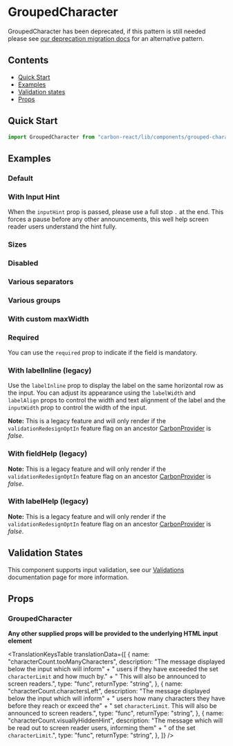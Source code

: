 

<Meta of={GroupedCharacterStories} />

# GroupedCharacter

<DeprecationWarning>
GroupedCharacter has been deprecated, if this pattern is still needed please see <a style={{color: "white"}} href="../?path=/docs/documentation-deprecation-migration--docs#grouped-character">our deprecation migration docs</a> for an alternative pattern.
</DeprecationWarning>

## Contents

- [Quick Start](#quick-start)
- [Examples](#examples)
- [Validation states](#validation-states)
- [Props](#props)

## Quick Start

```javascript
import GroupedCharacter from "carbon-react/lib/components/grouped-character";
```

## Examples

### Default

<Canvas of={GroupedCharacterStories.DefaultStory} />

### With Input Hint

When the `inputHint` prop is passed, please use a full stop `.` at the end. This forces a pause
before any other announcements, this well help screen reader users understand the hint fully.

<Canvas of={GroupedCharacterStories.InputHint} />

### Sizes

<Canvas of={GroupedCharacterStories.Sizes} />

### Disabled

<Canvas of={GroupedCharacterStories.Disabled} />

### Various separators

<Canvas of={GroupedCharacterStories.VariousSeparators} />

### Various groups

<Canvas of={GroupedCharacterStories.VariousGroups} />

### With custom maxWidth

<Canvas of={GroupedCharacterStories.WithCustomMaxWidth} />

### Required

You can use the `required` prop to indicate if the field is mandatory.

<Canvas of={GroupedCharacterStories.Required} />

### With labelInline (legacy)

Use the `labelInline` prop to display the label on the same horizontal row as the input. You can adjust its appearance using the `labelWidth` and
`labelAlign` props to control the width and text alignment of the label and the `inputWidth` prop to control the width of the input.

**Note:** This is a legacy feature and will only render if the `validationRedesignOptIn` feature flag on an ancestor [CarbonProvider](../?path=/docs/carbon-provider--docs) is *false*.

<Canvas of={GroupedCharacterStories.LabelInline} />

<Canvas of={GroupedCharacterStories.LabelAlign} />

### With fieldHelp (legacy)

**Note:** This is a legacy feature and will only render if the `validationRedesignOptIn` feature flag on an ancestor [CarbonProvider](../?path=/docs/carbon-provider--docs) is *false*.

<Canvas of={GroupedCharacterStories.FieldHelp} />

### With labelHelp (legacy)

**Note:** This is a legacy feature and will only render if the `validationRedesignOptIn` feature flag on an ancestor [CarbonProvider](../?path=/docs/carbon-provider--docs) is *false*.

<Canvas of={GroupedCharacterStories.LabelHelp} />

## Validation States

This component supports input validation, see our [Validations](../?path=/docs/documentation-validations--docs) documentation page for more information.

## Props

### GroupedCharacter

<ArgTypes of={GroupedCharacterStories} />

**Any other supplied props will be provided to the underlying HTML input element**

<TranslationKeysTable translationData={[
     {
      name: "characterCount.tooManyCharacters",
      description:
        "The message displayed below the input which will inform" +
        " users if they have exceeded the set `characterLimit` and how much by." +
        " This will also be announced to screen readers.",
      type: "func",
      returnType: "string",
    },
    {
      name: "characterCount.charactersLeft",
      description:
        "The message displayed below the input which will inform" +
        " users how many characters they have before they reach or exceed the" +
        " set `characterLimit`. This will also be announced to screen readers.",
      type: "func",
      returnType: "string",
    },
    {
      name: "characterCount.visuallyHiddenHint",
      description:
        "The message which will be read out to screen reader users, informing them" +
        " of the set `characterLimit`.",
      type: "func",
      returnType: "string",
    },
]} />